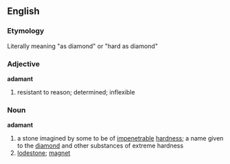 ==English==
{{wikipedia}}

=== Etymology ===
Literally meaning "as diamond" or "hard as diamond"

===Adjective===
'''adamant'''
# resistant to reason; determined; inflexible

===Noun===
'''adamant'''
# a stone imagined by some to be of [[impenetrable]] [[hardness]]; a name given to the [[diamond]] and other substances of extreme hardness
# [[lodestone]]; [[magnet]]